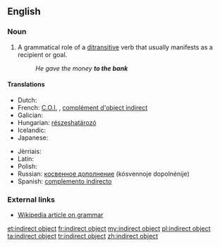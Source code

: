 ==English==
{{wikipedia}}

===Noun===
{{en-noun|head=[[indirect]] [[object]]}}

# {{context|grammar|lang=en}} A grammatical role of a [[ditransitive]] verb that usually manifests as a recipient or goal.
#: ''He gave the money '''to the bank'''''

====Translations====
{{trans-top|grammatical term}}
* Dutch: {{t-|nl|meewerkend voorwerp|n}}
* French: [[C.O.I.]] {{m}}, [[complément d'object indirect]] {{m}}
* Galician: {{t|gl|obxecto indirecto|m}}
* Hungarian: [[részeshatározó]]
* Icelandic: {{t-|is|óbeint andlag|n}}
* Japanese: {{t-|ja|間接目的語|tr=かくせつもくてきご, kansetsu mokutekigo|sc=Jpan}}
{{trans-mid}}
* Jèrriais: {{tø|roa-jer|objet îndirect|m}}
* Latin: {{t-|la|res obliqua|f}}
* Polish: {{t-|pl|dopełnienie dalsze|n}}
* Russian: [[косвенное дополнение]] (kósvennoje dopolnénije) {{n}}
* Spanish: [[complemento indirecto]] {{m}}
{{trans-bottom}}

===External links===
* [[w:grammar|Wikipedia article on grammar]]

[[et:indirect object]]
[[fr:indirect object]]
[[my:indirect object]]
[[pl:indirect object]]
[[ta:indirect object]]
[[tr:indirect object]]
[[zh:indirect object]]
